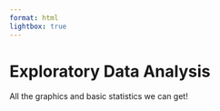 ```yaml
---
format: html
lightbox: true
---
```


# Exploratory Data Analysis

All the graphics and basic statistics we can get!
